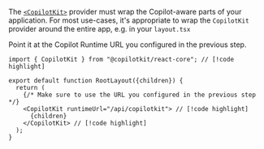 
The [`<CopilotKit>`](/reference/components/CopilotKit) provider must wrap the Copilot-aware parts of your application.
For most use-cases, it's appropriate to wrap the `CopilotKit` provider around the entire app, e.g. in your `layout.tsx`

Point it at the Copilot Runtime URL you configured in the previous step.

  ```tsx title="layout.tsx"
  import { CopilotKit } from "@copilotkit/react-core"; // [!code highlight]

  export default function RootLayout({children}) {
    return (
      {/* Make sure to use the URL you configured in the previous step */}
      <CopilotKit runtimeUrl="/api/copilotkit"> // [!code highlight]
        {children}
      </CopilotKit> // [!code highlight]
    );
  }
  ```